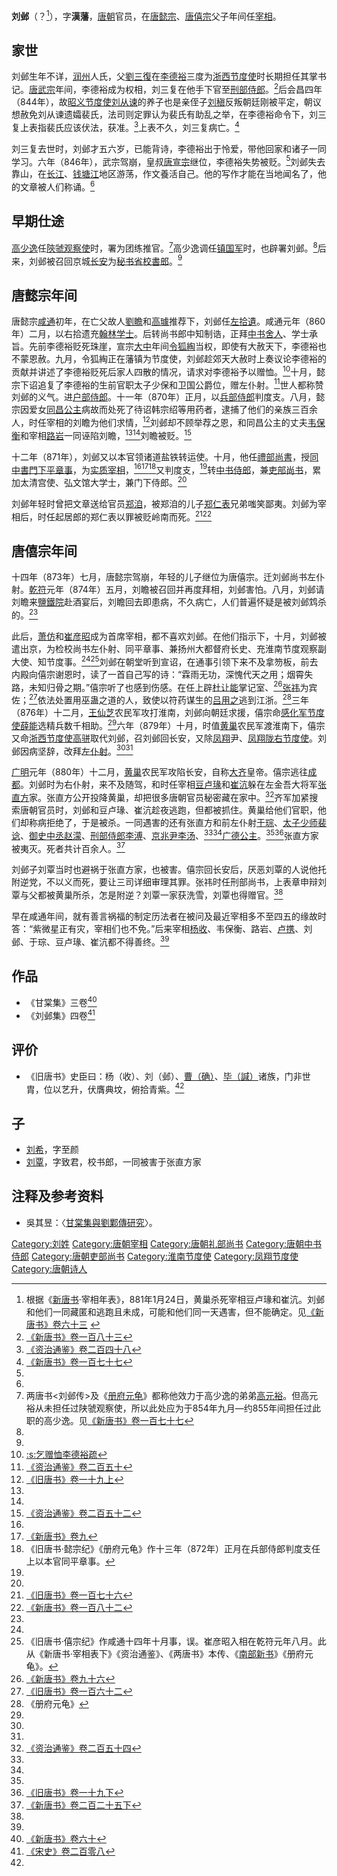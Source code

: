 {{Infobox Biography
| subject_name   = 劉鄴 
| image_name     = 
| image_size     = 
| image_caption  = 
| date_of_birth  = 830年代
| place_of_birth = [[唐朝|唐朝]]
| date_of_death  = 881年1月24日
| place_of_death = [[唐朝|唐朝]][[長安|長安]]
| occupation     = [[唐朝|唐朝]]官员
}}

'''刘邺'''（{{bd|830年代||881年|1月24日|catIdx=L刘}}？<ref>根据《[[新唐书|新唐书]]·宰相年表》，881年1月24日，黄巢杀死宰相豆卢瑑和崔沆。刘邺和他们一同藏匿和逃跑且未成，可能和他们同一天遇害，但不能确定。见[http://www.sidneyluo.net/a/a17/table/form03.htm 《新唐书》卷六十三] {{Wayback|url=http://www.sidneyluo.net/a/a17/table/form03.htm |date=20120518033947 }}</ref>），字'''漢藩'''，[[唐朝|唐朝]]官员，在[[唐懿宗|唐懿宗]]、[[唐僖宗|唐僖宗]]父子年间任[[宰相|宰相]]。

== 家世 ==
刘邺生年不详，[[润州|润州]]人氏，父[[劉三復|劉三復]]在[[李德裕|李德裕]]三度为[[浙西节度使|浙西节度使]]时长期担任其掌书记。[[唐武宗|唐武宗]]年间，李德裕成为权相，刘三复在他手下官至[[刑部侍郎|刑部侍郎]]。<ref name=NBT183>[[s:新唐書/卷183|《新唐书》卷一百八十三]]</ref>后会昌四年（844年），故[[昭义节度使|昭义节度使]][[刘从谏|刘从谏]]的养子也是亲侄子[[刘稹|刘稹]]反叛朝廷刚被平定，朝议想赦免刘从谏遗孀裴氏，法司则定罪认为裴氏有助乱之举，在李德裕命令下，刘三复上表指裴氏应该伏法，获准。<ref name=ZZTJ248>[[:s:資治通鑑/卷248|《资治通鉴》卷二百四十八]]</ref>上表不久，刘三复病亡。<ref name=BT177>[[:s:舊唐書/卷177|《新唐书》卷一百七十七]]</ref>

刘三复去世时，刘邺才五六岁，已能背诗，李德裕出于怜爱，带他回家和诸子一同学习。六年（846年），武宗驾崩，皇叔[[唐宣宗|唐宣宗]]继位，李德裕失势被贬。<ref name=ZZTJ248/>刘邺失去靠山，在[[长江|长江]]、[[钱塘江|钱塘江]]地区游荡，作文養活自己。他的写作才能在当地闻名了，他的文章被人们称诵。<ref name=BT177/>

== 早期仕途 ==
[[高少逸|高少逸]]任[[陝虢观察使|陝虢观察使]]时，署为团练推官。<ref>两唐书<刘邺传>及《[[册府元龟|册府元龟]]》都称他效力于高少逸的弟弟[[高元裕|高元裕]]。但高元裕从未担任过陕虢观察使，所以此处应为于854年九月—约855年间担任过此职的高少逸。见[[:s:新唐書/卷177|《新唐书》卷一百七十七]]</ref>高少逸调任[[镇国军|镇国军]]时，也辟署刘邺。<ref name=NBT183/>后来，刘邺被召回京城[[长安|长安]]为[[秘书省|秘书省]][[校書郎|校書郎]]。<ref name=BT177/>

== 唐懿宗年间 ==
唐懿宗[[咸通|咸通]]初年，在亡父故人[[劉瞻|劉瞻]]和[[高璩|高璩]]推荐下，刘邺任[[左拾遺|左拾遺]]。咸通元年（860年）二月，以右拾遗充[[翰林学士|翰林学士]]。后转尚书郎中知制诰，正拜[[中书舍人|中书舍人]]、学士承旨。先前李德裕贬死珠崖，宣宗[[大中_(唐朝)|大中]]年间[[令狐綯|令狐綯]]当权，即使有大赦天下，李德裕也不蒙恩赦。九月，令狐綯正在藩镇为节度使，刘邺趁郊天大赦时上奏议论李德裕的贡献并讲述了李德裕贬死后家人四散的情况，请求对李德裕予以赠恤。<ref>[[:s:乞赠恤李德裕疏|:s:乞赠恤李德裕疏]]</ref>十月，懿宗下诏追复了李德裕的生前官职太子少保和卫国公爵位，赠左仆射。<ref>[[:s:資治通鑑/卷250|《资治通鉴》卷二百五十]]</ref>世人都称赞刘邺的义气。进[[户部侍郎|户部侍郎]]。十一年（870年）正月，以[[兵部侍郎|兵部侍郎]]判度支。八月，懿宗因爱女[[同昌公主|同昌公主]]病故而处死了待诏韩宗绍等用药者，逮捕了他们的亲族三百余人，时任宰相的刘瞻为他们求情，<ref name=BT19-1>[[:s:旧唐书/卷19上|《旧唐书》卷一十九上]]</ref>刘邺却不顾举荐之恩，和同昌公主的丈夫[[韦保衡|韦保衡]]和宰相[[路岩|路岩]]一同诬陷刘瞻，<ref name=NBT183/><ref name=BT177/>刘瞻被贬。<ref name=ZZTJ252>[[:s:資治通鑑/卷252|《资治通鉴》卷二百五十二]]</ref>

十二年（871年），刘邺又以本官领诸道盐铁转运使。十月，他任[[禮部尚書|禮部尚書]]，授[[同中書門下平章事|同中書門下平章事]]，为[[实质宰相|实质宰相]]，<ref name=ZZTJ252/><ref name=NBT9>[[:s:新唐书/卷9|《新唐书》卷九]]</ref><ref>《旧唐书·懿宗纪》《册府元龟》作十三年（872年）正月在兵部侍郎判度支任上以本官同平章事。</ref>又判度支，<ref name=NBT183/>转[[中书侍郎|中书侍郎]]，兼[[吏部尚书|吏部尚书]]，累加太清宫使、弘文馆大学士，兼门下侍郎。<ref name=BT177/>

刘邺年轻时曾把文章送给官员[[郑洎|郑洎]]，被郑洎的儿子[[郑仁表|郑仁表]]兄弟嗤笑鄙夷。刘邺为宰相后，时任起居郎的郑仁表以罪被贬岭南而死。<ref>[[:s:旧唐书/卷176|《旧唐书》卷一百七十六]]</ref><ref>[[:s:新唐书/卷182|《新唐书》卷一百八十二]]</ref>

== 唐僖宗年间 ==
十四年（873年）七月，唐懿宗驾崩，年轻的儿子继位为唐僖宗。迁刘邺尚书左仆射。[[乾符|乾符]]元年（874年）五月，刘瞻被召回并再度拜相，刘邺害怕。八月，刘邺请刘瞻来[[鹽鐵院|鹽鐵院]]赴酒宴后，刘瞻回去即患病，不久病亡，人们普遍怀疑是被刘邺鸩杀的。<ref name=ZZTJ252/>

此后，[[萧仿_(唐朝)|萧仿]]和[[崔彦昭|崔彦昭]]成为首席宰相，都不喜欢刘邺。在他们指示下，十月，刘邺被遣出京，为检校尚书左仆射、同平章事、兼扬州大都督府长史、充淮南节度观察副大使、知节度事。<ref name=NBT9/><ref>《旧唐书·僖宗纪》作咸通十四年十月事，误。崔彦昭入相在乾符元年八月。此从《新唐书·宰相表下》《资治通鉴》、《两唐书》本传、《[[南部新书|南部新书]]》《册府元龟》。</ref>刘邺在朝堂听到宣诏，在通事引领下来不及拿笏板，前去内殿向僖宗谢恩时，读了一首自己写的诗：“霖雨无功，深愧代天之用；烟霄失路，未知归骨之期。”僖宗听了也感到伤感。在任上辟[[杜让能|杜让能]]掌记室、<ref>[[:s:新唐书/卷96|《新唐书》卷九十六]]</ref>[[张祎|张祎]]为宾佐；<ref name=BT162>[[:s:旧唐书/卷162|《旧唐书》卷一百六十二]]</ref>依法处置用巫蛊之道的人，致使以符药谋生的[[吕用之|吕用之]]逃到江浙。<ref>《册府元龟》</ref>三年（876年）十二月，[[王仙芝|王仙芝]]农民军攻打淮南，刘邺向朝廷求援，僖宗命[[武宁军节度使|感化军节度使]][[薛能|薛能]]选精兵数千相助。<ref name=ZZTJ252/>六年（879年）十月，时值[[黄巢|黄巢]]农民军渡淮南下，僖宗又命[[浙西节度使|浙西节度使]][[高骈|高骈]]取代刘邺，召刘邺回长安，又除[[凤翔|凤翔]]尹、[[凤翔陇右节度使|凤翔陇右节度使]]。刘邺因病坚辞，改拜[[左仆射|左仆射]]。<ref name=NBT183/><ref name=BT177/>

[[广明_(唐朝)|广明]]元年（880年）十二月，[[黄巢|黄巢]]农民军攻陷长安，自称[[大齐|大齐]]皇帝。僖宗逃往[[成都|成都]]。刘邺时为右仆射，来不及随驾，和时任宰相[[豆卢瑑|豆卢瑑]]和[[崔沆_(唐)|崔沆]]躲在左金吾大将军[[张直方|张直方]]家。张直方公开投降黄巢，却把很多唐朝官员秘密藏在家中。<ref name=ZZTJ254>[[:s:資治通鑑/卷254|《资治通鉴》卷二百五十四]]</ref>齐军加紧搜索唐朝官员时，刘邺和豆卢瑑、崔沆趁夜逃跑，但都被抓住。黄巢给他们官职，他们却称病拒绝了，于是被杀。一同遇害的还有张直方和前左仆射[[于琮|于琮]]、[[太子少师|太子少师]][[裴谂|裴谂]]、[[御史中丞|御史中丞]][[赵濛|赵濛]]、[[刑部侍郎|刑部侍郎]][[李溥|李溥]]、[[京兆尹|京兆尹]][[李汤|李汤]]、<ref name=NBT183/><ref name=BT177/>[[广德公主|广德公主]]。<ref name=NBT9/><ref>[[:s:旧唐书/卷19下|《旧唐书》卷一十九下]]</ref>张直方家被夷灭。死者共计百余人。<ref>[[:s:新唐书/卷225下|《新唐书》卷二百二十五下]]</ref>

刘邺子刘覃当时也避祸于张直方家，也被害。僖宗回长安后，厌恶刘覃的人说他托附逆党，不以义而死，要让三司详细审理其罪。张祎时任刑部尚书，上表章申辩刘覃与父都被黄巢所杀，怎是附逆？刘覃一家获洗雪，刘覃也得赠官。<ref name=BT162/>

早在咸通年间，就有善言祸福的制定历法者在被问及最近宰相多不至四五的缘故时答：“紫微星正有灾，宰相们也不免。”后来宰相[[杨收|杨收]]、韦保衡、路岩、[[卢携|卢携]]、刘邺、于琮、豆卢瑑、崔沆都不得善终。<ref name=NBT183/>

== 作品 ==
*《甘棠集》三卷<ref>[[:s:新唐书/卷60|《新唐书》卷六十]]</ref>
*《刘邺集》四卷<ref>[[:s:宋史/卷208|《宋史》卷二百零八]]</ref>

== 评价 ==
*《旧唐书》史臣曰：杨（收）、刘（邺）、[[曹确|曹（确）]]、[[毕諴|毕（諴）]]诸族，门非世胄，位以艺升，伏膺典坟，俯拾青紫。<ref name=BT177/>

== 子 ==
*[[刘希|刘希]]，字至颜
*[[刘覃|刘覃]]，字致君，校书郎，一同被害于张直方家

== 注释及参考资料 ==
{{reflist|2}}
*吳其昱：〈[http://nhdh.nhu.edu.tw/pdf/dunhung/03/3-1.pdf 甘棠集與劉鄴傳研究]{{Wayback|url=http://nhdh.nhu.edu.tw/pdf/dunhung/03/3-1.pdf |date=20170926144000 }}〉。
{{start box}}
{{s-before|[[萧仿_(唐朝)|萧仿]]}}
{{s-title|[[唐朝|唐朝]][[尚书左仆射|尚书左仆射]]|873年—874年}}
{{s-after|[[王铎_(唐朝)|王铎]]}}
{{s-before|[[王铎_(唐朝)|王铎]]}}
{{s-title|[[唐朝|唐朝]][[尚书左仆射|尚书左仆射]]|（非宰相）<br>879年—880年}}
{{s-after|[[萧遘|萧遘]]}}
{{end box}}

{{DEFAULTSORT:L}}
[[Category:刘姓|Category:刘姓]]
[[Category:唐朝宰相|Category:唐朝宰相]]
[[Category:唐朝礼部尚书|Category:唐朝礼部尚书]]
[[Category:唐朝中书侍郎|Category:唐朝中书侍郎]]
[[Category:唐朝吏部尚书|Category:唐朝吏部尚书]]
[[Category:淮南节度使|Category:淮南节度使]]
[[Category:凤翔节度使|Category:凤翔节度使]]
[[Category:唐朝诗人|Category:唐朝诗人]]